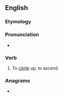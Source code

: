 ==English==

===Etymology===
{{prefix|en|up|climb}}

===Pronunciation===
* {{IPA|en|/ʌpˈklaɪm/}}

===Verb===
{{en-verb|past2=upclomb}}

# {{lb|en|archaic}} To [[climb]] up; to ascend.
#: {{rfquotek|en|Edmund Spenser}}

===Anagrams===
* {{anagrams|en|a=bcilmpu|climb up|plumbic}}